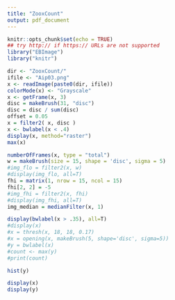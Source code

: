 ```yaml
---
title: "ZooxCount"
output: pdf_document
---
```


```r
knitr::opts_chunk$set(echo = TRUE)
## try http:// if https:// URLs are not supported
library("EBImage")
library("knitr")
```

```r
dir <- "ZooxCount/"
ifile <- "Aip03.png"
x <- readImage(paste0(dir, ifile))
colorMode(x) <- "Grayscale"
x <- getFrame(x, 3)
disc = makeBrush(31, "disc")
disc = disc / sum(disc)
offset = 0.05
x = filter2( x, disc )
x <- bwlabel(x < .4)
display(x, method="raster")
max(x)
```
```r
numberOfFrames(x, type = "total")
w = makeBrush(size = 15, shape = 'disc', sigma = 5)
#img_flo = filter2(x, w)
#display(img_flo, all=T)
fhi = matrix(1, nrow = 15, ncol = 15)
fhi[2, 2] = -5
#img_fhi = filter2(x, fhi)
#display(img_fhi, all=T)
img_median = medianFilter(x, 1)
```
```r
display(bwlabel(x > .35), all=T)
#display(x)
#x = thresh(x, 18, 18, 0.17)
#x = opening(x, makeBrush(5, shape='disc', sigma=5))
#y = bwlabel(x)
#count <- max(y)
#print(count)
```
```r
hist(y)
```

```r
display(x)
display(y)
```
